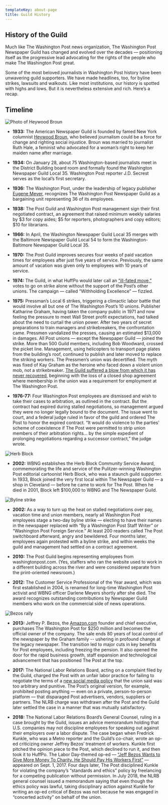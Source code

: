 ```yaml
---
templateKey: about-page
title: Guild History
---
```


## History of the Guild

Much like The Washington Post news organization, The Washington Post Newspaper Guild has changed and evolved over the decades — positioning itself as the progressive lead advocating for the rights of the people who make The Washington Post great.

Some of the most beloved journalists in Washington Post history have been unwavering guild supporters. We have made headlines, too, for byline strikes, lawsuits and walkouts. Like most institutions, our history is spotted with highs and lows. But it is nevertheless extensive and rich. Here’s a recap.

## Timeline

![Photo of Heywood Broun](./img/photos/heywood-broun-1.jpg "Heywood Broun")

- **1933:** The American Newspaper Guild is founded by famed New York columnist [Heywood Broun](https://en.wikipedia.org/wiki/Heywood_Broun), who believed journalism could be a force for change and righting social injustice. Broun was married to journalist Ruth Hale, a feminist who advocated for a woman’s right to keep her maiden name after marriage.

- **1934:** On January 28, about 75 Washington-based journalists meet in the District Building board room and formally found the Washington Newspaper Guild Local 35. Washington Post reporter J.D. Secrest serves as the local’s first secretary.

- **1936:** The Washington Post, under the leadership of legacy publisher [Eugene Meyer](<https://en.wikipedia.org/wiki/Eugene_Meyer_(financier)>), recognizes The Washington Post Newspaper Guild as a bargaining unit representing 36 of its employees.

- **1938:** The Post Guild and Washington Post management sign their first negotiated contract, an agreement that raised minimum weekly salaries by $3 for copy aides; $5 for reporters, photographers and copy editors; \$10 for librarians.

- **1966:** In April, the Washington Newspaper Guild Local 35 merges with the Baltimore Newspaper Guild Local 54 to form the Washington-Baltimore Newspaper Guild Local 35.

- **1970:** The Post Guild improves secures four weeks of paid vacation times for employees after just five years of service. Previously, the same amount of vacation was given only to employees with 10 years of service.

- **1974:** The Guild, in what HuffPo would later call an [“ill-fated move,”](https://www.huffpost.com/entry/wash-post-busted-pressmens-union-in-1975-strike-why_b_599eed71e4b0cb7715bfd3b2) votes to go on strike alone without the support of the Post’s other unions. The campaign — called “Withholding Excellence” — fizzled.

- **1975:** Pressman’s Local 6 strikes, triggering a climactic labor battle that would involve all but one of The Washington Post’s 10 unions. Publisher Katharine Graham, having taken the company public in 1971 and now feeling the pressure to meet Wall Street profit expectations, had talked about the need to curtail the union power. After two years of secret preparations to train managers and strikebreakers, the confrontation came. Pressmen vandalized the presses, causing an estimated \$13,000 in damages. All Post unions — except the Newspaper Guild — joined the strike. More than 500 Guild members, including Bob Woodward, crossed the picket line. Management, using helicopters to transport page plates from the building’s roof, continued to publish and later moved to replace the striking workers. The Pressmen’s union was decertified. The myth was fixed of Kay Graham as the heroine who faced down a violent union mob, not a strikebreaker. [The Guild suffered a blow from which it has never recovered](https://www.nytimes.com/1976/02/29/archives/chastened-unions-lick-their-wounds-as-last-holdouts-in-20week.html), beginning with the loss of a closed shop agreement where membership in the union was a requirement for employment at The Washington Post.

- **1976-77:** Four Washington Post employees are dismissed and wish to take their cases to arbitration, as outlined in the contract. But the contract had expired during stalled negotiations, so management argued they were no longer legally bound to the document. The issue went to court, and a federal judge ruled in favor of the guild and ordered The Post to honor the expired contract. “It would do violence to the parties' scheme of coexistence if The Post were permitted to strip union members of their arbitration rights... by the simple expedient of prolonging negotiations regarding a successor contract,” the judge wrote.

![Herb Block](./img/photos/herb-block.jpg "Herb Block")

- **2002:** WBNG establishes the Herb Block Community Service Award, commemorating the life and service of the Pulitzer-winning Washington Post editorial cartoonist Herb Block, who was a staunch guild supporter. In 1933, Block joined the very first local within The Newspaper Guild — a shop in Cleveland — before he came to work for The Post. When he died in 2001, Block left \$100,000 to WBNG and The Newspaper Guild.

![Byline strike](./img/photos/byline-strike-kickoff-2002.jpg "Kickoff of the 2002 byline strike.")

- **2002:** As a way to turn up the heat on stalled negotiations over pay, vacation time and union members, nearly all Washington Post employees stage a two-day byline strike — electing to have their names in the newspaper replaced with “By a Washington Post Staff Writer” or “Washington Post Foreign Service.” At least 200 readers called The Post switchboard afterward, angry and bewildered. Four months later, employees again protested with a byline strike, and within weeks the guild and management had settled on a contract agreement.

- **2010:** The Post Guild begins representing employees from washingtonpost.com. (Yes, staffers who ran the website used to work in a different building across the river and were considered separate from the print-oriented newsroom.)

- **2012:** The Customer Service Professional of the Year award, which was first established in 2004, is renamed for long-time Washington Post activist and WBNG officer Darlene Meyers shortly after she died. The award recognizes outstanding contributions by Newspaper Guild members who work on the commercial side of news operations.

![Bezos rally](./img/photos/bezos-rally-3.jpg "Rally after Bezos bought The Post in 2013 protesting changes to severance pay.")

- **2013:** Jeffrey P. Bezos, the [Amazon.com](https://www.amazon.com) founder and chief executive, purchases The Washington Post for \$250 million and becomes the official owner of the company. The sale ends 80 years of local control of the newspaper by the Graham family -- ushering in profound change at the legacy newspaper. The transition led to major cuts in key benefits for Post employees, including freezing the pension. It also opened the door for the rapid business growth, staff expansion and technological advancement that has positioned The Post at the top.

- **2017:** The National Labor Relations Board, acting on a complaint filed by the Guild, charged the Post with an unfair labor practice for failing to negotiate the terms of a [new social media policy](https://www.washingtonian.com/2017/06/27/the-washington-post-social-media-policy/) that the union said was too arbitrary and punitive. The Post’s original version, for example, prohibited posting anything — even on a private, person-to-person platform — that disparaged Post advertisers, vendors, suppliers or partners. The NLRB charge was withdrawn after the Post and the Guild later settled the case in a manner that was mutually satisfactory.

- **2018:** The National Labor Relations Board’s General Counsel, ruling in a case brought by the Guild, issues an advice memorandum holding that U.S. companies may not discipline employees for speaking out against their employers over a labor dispute. The case began when Fredrick Kunkle, who was a Metro reporter and the Guild’s co-chair, wrote an op-ed criticizing owner Jeffrey Bezos’ treatment of workers. Kunkle first pitched the opinion piece to the Post, which declined to run it, and then took it to HuffPo. The Labor Day-themed op-ed — [“Jeff Bezos Wants to Give More Money To Charity. He Should Pay His Workers First”](https://www.huffpost.com/entry/jeff-bezos-workers_n_59a7220fe4b07e81d354e6e3) — appeared on Sept. 1, 2017. Four days later, The Post disciplined Kunkle for violating the company’s “standards and ethics” policy by freelancing for a competing publication without permission. In July 2018, the NLRB general counsel issued a memorandum saying that even though the ethics policy was lawful, taking disciplinary action against Kunkle for writing an op-ed critical of Bezos was not because he was engaged in “concerted activity” on behalf of the union.

